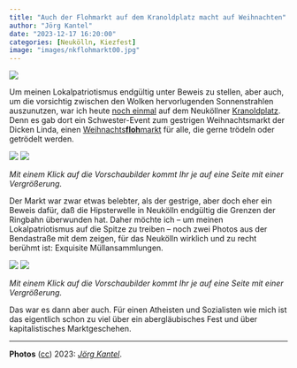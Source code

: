 ```yaml
---
title: "Auch der Flohmarkt auf dem Kranoldplatz macht auf Weihnachten"
author: "Jörg Kantel"
date: "2023-12-17 16:20:00"
categories: [Neukölln, Kiezfest]
image: "images/nkflohmarkt00.jpg"
---
```


[![](images/nkflohmarkt00-b.jpg)](https://www.flickr.com/photos/schockwellenreiter/53403747915/)

Um meinen Lokalpatriotismus endgültig unter Beweis zu stellen, aber auch, um die vorsichtig zwischen den Wolken hervorlugenden Sonnenstrahlen auszunutzen, war ich heute [noch einmal](https://kantel.github.io/posts/2023121601_dicke_linda/) auf dem Neuköllner [Kranoldplatz](https://kantel.github.io/posts/2023061801_brunnenlandschaft_kranoldplatz/). Denn es gab dort ein Schwester-Event zum gestrigen Weihnachtsmarkt der Dicken Linda, einen [Weihnachts**floh**markt](https://www.nkflohmarkt.de/) für alle, die gerne trödeln oder getrödelt werden.

[![](images/nkflohmarkt01.jpg)](https://www.flickr.com/photos/schockwellenreiter/53403748520/)&nbsp;[![](images/nkflohmarkt02.jpg)](https://www.flickr.com/photos/schockwellenreiter/53402388917/)

*Mit einem Klick auf die Vorschaubilder kommt Ihr je auf eine Seite mit einer Vergrößerung.*

Der Markt war zwar etwas belebter, als der gestrige, aber doch eher ein Beweis dafür, daß die Hipsterwelle in Neukölln endgültig die Grenzen der Ringbahn überwunden hat. Daher möchte ich -- um meinen Lokalpatriotismus auf die Spitze zu treiben -- noch zwei Photos aus der Bendastraße mit dem zeigen, für das Neukölln wirklich und zu recht berühmt ist: Exquisite Müllansammlungen.

[![](images/bendastrasse01.jpg)](https://www.flickr.com/photos/schockwellenreiter/53402389807/)&nbsp;[![](images/bendastrasse02.jpg)](https://www.flickr.com/photos/schockwellenreiter/53403637289/)

*Mit einem Klick auf die Vorschaubilder kommt Ihr je auf eine Seite mit einer Vergrößerung.*

Das war es dann aber auch. Für einen Atheisten und Sozialisten wie mich ist das eigentlich schon zu viel über ein abergläubisches Fest und über kapitalistisches Marktgeschehen.

---

**Photos** ([cc](http://creativecommons.org/licenses/by-nc-nd/2.0/)) 2023: *[Jörg Kantel](http://cognitiones.kantel-chaos-team.de/cv.html)*.